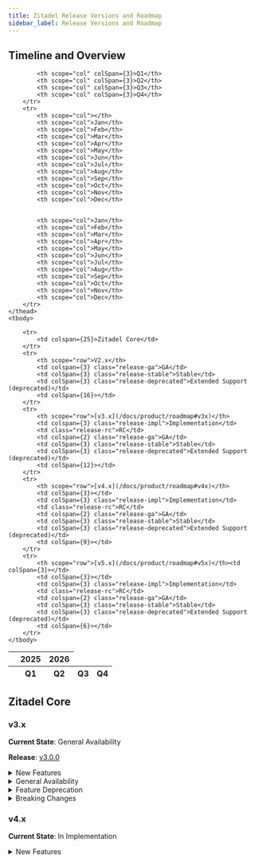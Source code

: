 ```yaml
---
title: Zitadel Release Versions and Roadmap
sidebar_label: Release Versions and Roadmap
---
```



## Timeline and Overview

<table id="zitadel-versions">
    <thead>
        <tr id="zitadel-versions-year">
            <th scope="col"></th>
            <th scope="col" colSpan={12}>2025</th>
            <th scope="col" colSpan={12}>2026</th>
        </tr>
        <tr>
            <th scope="col"></th>
            <th scope="col" colSpan={3}>Q1</th>
            <th scope="col" colSpan={3}>Q2</th>
            <th scope="col" colSpan={3}>Q3</th>
            <th scope="col" colSpan={3}>Q4</th>

            <th scope="col" colSpan={3}>Q1</th>
            <th scope="col" colSpan={3}>Q2</th>
            <th scope="col" colSpan={3}>Q3</th>
            <th scope="col" colSpan={3}>Q4</th>
        </tr>
        <tr>
            <th scope="col"></th>
            <th scope="col">Jan</th>
            <th scope="col">Feb</th>
            <th scope="col">Mar</th>
            <th scope="col">Apr</th>
            <th scope="col">May</th>
            <th scope="col">Jun</th>
            <th scope="col">Jul</th>
            <th scope="col">Aug</th>
            <th scope="col">Sep</th>
            <th scope="col">Oct</th>
            <th scope="col">Nov</th>
            <th scope="col">Dec</th>


            <th scope="col">Jan</th>
            <th scope="col">Feb</th>
            <th scope="col">Mar</th>
            <th scope="col">Apr</th>
            <th scope="col">May</th>
            <th scope="col">Jun</th>
            <th scope="col">Jul</th>
            <th scope="col">Aug</th>
            <th scope="col">Sep</th>
            <th scope="col">Oct</th>
            <th scope="col">Nov</th>
            <th scope="col">Dec</th>
        </tr>
    </thead>
    <tbody>

        <tr>
            <td colspan={25}>Zitadel Core</td>
        </tr>
        <tr>
            <th scope="row">V2.x</th>
            <td colspan={3} class="release-ga">GA</td>
            <td colSpan={3} class="release-stable">Stable</td>
            <td colSpan={3} class="release-deprecated">Extended Support (deprecated)</td>
            <td colSpan={16}></td>
        </tr>
        <tr>
            <th scope="row">[v3.x](/docs/product/roadmap#v3x)</th>
            <td colspan={3} class="release-impl">Implementation</td>
            <td class="release-rc">RC</td>
            <td colspan={2} class="release-ga">GA</td>
            <td colSpan={3} class="release-stable">Stable</td>
            <td colSpan={3} class="release-deprecated">Extended Support (deprecated)</td>
            <td colSpan={12}></td>
        </tr>
        <tr>
            <th scope="row">[v4.x](/docs/product/roadmap#v4x)</th>
            <td colSpan={3}></td>
            <td colSpan={3} class="release-impl">Implementation</td>
            <td class="release-rc">RC</td>
            <td colspan={2} class="release-ga">GA</td>
            <td colSpan={3} class="release-stable">Stable</td>
            <td colSpan={3} class="release-deprecated">Extended Support (deprecated)</td>
            <td colSpan={9}></td>
        </tr>
        <tr>
            <th scope="row">[v5.x](/docs/product/roadmap#v5x)</th><td colSpan={3}></td>
            <td colSpan={3}></td>
            <td colSpan={3} class="release-impl">Implementation</td>
            <td class="release-rc">RC</td>
            <td colspan={2} class="release-ga">GA</td>
            <td colSpan={3} class="release-stable">Stable</td>
            <td colSpan={3} class="release-deprecated">Extended Support (deprecated)</td>
            <td colSpan={6}></td>
        </tr>
    </tbody>
</table>

## Zitadel Core

### v3.x

**Current State**: General Availability

**Release**: [v3.0.0](https://github.com/zitadel/zitadel/releases/tag/v3.0.0)

<details>
    <summary>New Features</summary>

    <details>
        <summary>Actions V2</summary>

    </details>


</details>

<details>
    <summary>General Availability</summary>
</details>

<details>
    <summary>Feature Deprecation</summary>
</details>

<details>
    <summary>Breaking Changes</summary>

    <details>
        <summary>CockroachDB Support removed</summary>

    </details>
</details>


### v4.x

**Current State**: In Implementation

<details>
    <summary>New Features</summary>
    <details>
        <summary>Analytics</summary>

        We provide comprehensive and insightful analytics capabilities that empower you with the information needed to understand platform usage, monitor system health, and make data-driven decisions.

        <details>
            <summary>Daily Active Users (DAU) & Monthly Active Users (MAU)</summary>

            Administrators need to track user activity to understand platform usage and identify trends.
            This feature provides basic metrics for daily and monthly active users, allowing for filtering by date range and scope (instance-wide or within a specific organization).
            The metrics should ensure that each user is counted only once per day or month, respectively, regardless of how many actions they performed.
            This minimal feature serves as a foundation for future expansion into more detailed analytics.

            For more details track our [github issue](https://github.com/zitadel/zitadel/issues/7506).
        </details>

        <details>
            <summary>Resource Count Metrics</summary>

            To effectively manage a Zitadel instance, administrators need to understand resource utilization.
            This feature provides metrics for resource counts, including organizations, users (with filtering options), projects, applications, and authorizations.
            For users, we will offer filters to retrieve the total count, counts per organization, and counts by user type (human or machine).
            These metrics will provide administrators with valuable insights into the scale and complexity of their Zitadel instance.


            For more details track our [github issue](https://github.com/zitadel/zitadel/issues/9709).
        </details>

        <details>
            <summary>Operational Metrics</summary>

            To empower customers to better manage and optimize their Zitadel instances, we will provide access to detailed operational metrics.
            This data will help customers identify potential issues, optimize performance, and ensure the stability of their deployments.
            The provided data will encompass basic system information, infrastructure details, configuration settings, error reports, and the health status of various Zitadel components, accessible via a user interface or an API.


            For more details track our [github issue](https://github.com/zitadel/zitadel/issues/9476).

        </details>
    </details>
</details>

<details>
    <summary>General Availability</summary>
    <details>
        <summary>SCIM 2.0 Server - User Resource</summary>
    </details>
</details>

<details>
    <summary>Feature Deprecation</summary>
</details>

<details>
    <summary>Breaking Changes</summary>

    <details>
        <summary>Hosted Login v1 will be removed</summary>
    </details>


    <details>
        <summary>Zitadel APIs v1 will be removed</summary>
    </details>
</details>

### v5.x

**Current State**: Planning


### Future Vision / Upcoming Features

#### Fine Grained Authorization

...

#### Thread Detection

...

#### AI

...

## Login

## SDKs
